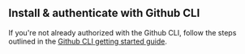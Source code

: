 ## Install & authenticate with Github CLI
If you're not already authorized with the Github CLI, follow the steps outlined in the [Github CLI getting started guide](https://docs.github.com/en/enterprise-cloud@latest/github-cli/github-cli/quickstart).